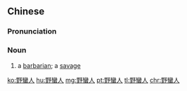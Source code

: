 {{also|野蛮人}}
==Chinese==
{{zh-forms|s=野蛮人|type=21}}

===Pronunciation===
{{zh-pron
|m=yěmánrén
|c=je5 maan4 jan4
|cat=n
}}

===Noun===
{{zh-noun}}

# a [[barbarian]]; a [[savage]]

[[ko:野蠻人]]
[[hu:野蠻人]]
[[mg:野蠻人]]
[[pt:野蠻人]]
[[tl:野蠻人]]
[[chr:野蠻人]]